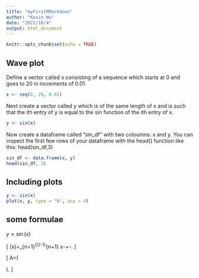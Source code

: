 ```yaml
---
title: "myFirstRMarkdown"
author: "Kexin Wu"
date: "2021/10/4"
output: html_document
---
```


```r
knitr::opts_chunk$set(echo = TRUE)
```

## Wave plot

Define a vector called x consisting of a sequence which starts at 0 and goes to 20 in increments of 0.01.
```r
x <- seq(0, 20, 0.01)
```

Next create a vector called y which is of the same length of x and is such that the ith entry of y is equal to the sin function of the ith entry of x.
```r
y <- sin(x)
```

Now create a dataframe called “sin_df” with two coloumns: x and y. You can inspect the first few rows of your dataframe with the head() function like this:
head(sin_df,3)
```r
sin_df <- data.frame(x, y)
head(sin_df, 3)
```

## Including plots
```r

y <- sin(x)
plot(x, y, type = "b", asp = 4)
```

## some formulae


$y=\sin(x)$


\[ \sin(x)=\sum_{n=1}^{\infty}(-1)^{n+1}\cdot \frac{x^{2n-1}}{(2n-1)!}
\approx x-\frac{x^3}{3!}+\frac{x^5}{5!}-\frac{x^7}{7!}\ldots. \]


\[ A=\left(\begin{matrix} a_{11} & a_{12}\\ a_{21} & a_{22} \end{matrix}\right). \]